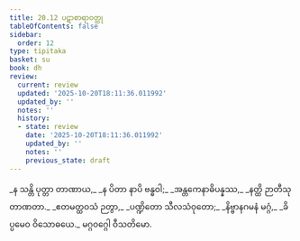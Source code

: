 ```yaml
---
title: 20.12 ပဋာစာရာဝတ္ထု
tableOfContents: false
sidebar:
  order: 12
type: tipitaka
basket: su
book: dh
review:
  current: review
  updated: '2025-10-20T18:11:36.011992'
  updated_by: ''
  notes: ''
  history:
  - state: review
    date: '2025-10-20T18:11:36.011992'
    updated_by: ''
    notes: ''
    previous_state: draft
---
```



<DynamicBreadcrumb />


<ReviewStatus review={frontmatter.review} showDetails={true} />

<HypothesisAnnotation frontmatter={frontmatter} />

<Division number="288" book="dh" e="ch" v="18" p="54">

<Paragraph number="310" type="verses" book="dh">
_န သန္တိ ပုတ္တာ တာဏာယ,_  
_န ပိတာ နာပိ ဗန္ဓဝါ;_  
_အန္တကေနာဓိပန္နဿ,_  
_နတ္ထိ ဉာတီသု တာဏတာ._  

</Paragraph>

</Division>
<Division number="289" book="dh" e="ch" v="18" p="54">

<Paragraph number="311" type="verses" book="dh">
_ဧတမတ္ထဝသံ ဉတွာ,_  
_ပဏ္ဍိတော သီလသံဝုတော;_  
_နိဗ္ဗာနဂမနံ မဂ္ဂံ,_  
_ခိပ္ပမေဝ ဝိသောဓယေ._  


</Paragraph>
</Division>

<Paragraph number="312" type="center" book="dh">
မဂ္ဂဝဂ္ဂေါ ဝီသတိမော.
</Paragraph>